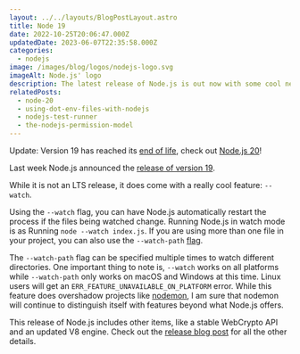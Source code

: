```yaml
---
layout: ../../layouts/BlogPostLayout.astro
title: Node 19
date: 2022-10-25T20:06:47.000Z
updatedDate: 2023-06-07T22:35:58.000Z
categories:
  - nodejs
image: /images/blog/logos/nodejs-logo.svg
imageAlt: Node.js' logo
description: The latest release of Node.js is out now with some cool new features.
relatedPosts:
  - node-20
  - using-dot-env-files-with-nodejs
  - nodejs-test-runner
  - the-nodejs-permission-model
---
```


Update: Version 19 has reached its [end of life](https://github.com/nodejs/Release?#end-of-life-releases), check out [Node.js 20](../node-20/)!

Last week Node.js announced the [release of version 19](https://nodejs.org/en/blog/announcements/v19-release-announce).

While it is not an LTS release, it does come with a really cool feature: `--watch`.

Using the `--watch` flag, you can have Node.js automatically restart the process
if the files being watched change. Running Node.js in watch mode is as Running
`node --watch index.js`. If you are using more than one file in your project,
you can also use the `--watch-path` [flag](https://github.com/nodejs/node/blob/main/doc/api/cli.md#--watch-path).

The `--watch-path` flag can be specified multiple times to watch different directories.
One important thing to note is, `--watch` works on all platforms while `--watch-path` only
works on macOS and Windows at this time. Linux users will get an `ERR_FEATURE_UNAVAILABLE_ON_PLATFORM`
error. While this feature does overshadow projects like [nodemon](https://nodemon.io/),
I am sure that nodemon will continue to distinguish itself with features beyond
what Node.js offers.

This release of Node.js includes other items, like
a stable WebCrypto API and an updated V8 engine. Check out the
[release blog post](https://nodejs.org/en/blog/announcements/v19-release-announce/)
for all the other details.

<RandomSupport />
